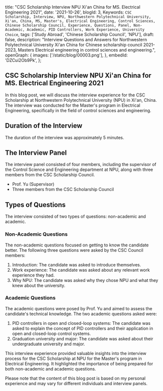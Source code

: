   title: "CSC Scholarship Interview NPU Xi'an China for MS. Electrical Engineering 2021",
  date: '2021-10-26',
  blogId: 3,
  Keywords: `CSC Scholarship, Interview, NPU, Northwestern Polytechnical University, Xi'an, China, MS, Master's, Electrical Engineering, Control Sciences, Chinese Scholarship Council, Experience, Questions, Panel, Non-Academic, Academic, PID Controllers, Work Experience, University Choice`,
  tags: ['Study Abroad', 'Chinese Scholarship Council', 'NPU'],
  draft: false,
  description:
    "Interview Questions and Answers for Northwestern Polytechnical University Xi'an China for Chinese scholarship council 2021-2023, Masters Electrical engineering in control sciences and engineering.",
  openGraph: {
    images: ['/static/blog/00003.png'],
  },
  embedId: 'DZCui2Ob9Pk',
};

<BlogHeader metadata={metadata} />

## CSC Scholarship Interview NPU Xi'an China for MS. Electrical Engineering 2021

In this blog post, we will discuss the interview experience for the CSC Scholarship at Northwestern Polytechnical University (NPU) in Xi'an, China. The interview was conducted for the Master's program in Electrical Engineering, specifically in the field of control sciences and engineering.

## Duration of the Interview

The duration of the interview was approximately 5 minutes.

## The Interview Panel

The interview panel consisted of four members, including the supervisor of the Control Science and Engineering department at NPU, along with three members from the CSC Scholarship Council.

- Prof. Yu (Supervisor)
- Three members from the CSC Scholarship Council

## Types of Questions

The interview consisted of two types of questions: non-academic and academic.

### Non-Academic Questions

The non-academic questions focused on getting to know the candidate better. The following three questions were asked by the CSC Council members:

1. Introduction: The candidate was asked to introduce themselves.
2. Work experience: The candidate was asked about any relevant work experience they had.
3. Why NPU: The candidate was asked why they chose NPU and what they knew about the university.

### Academic Questions

The academic questions were posed by Prof. Yu and aimed to assess the candidate's technical knowledge. The two academic questions asked were:

1. PID controllers in open and closed-loop systems: The candidate was asked to explain the concept of PID controllers and their application in open and closed-loop control systems.
2. Graduation university and major: The candidate was asked about their undergraduate university and major.

This interview experience provided valuable insights into the interview process for the CSC Scholarship at NPU for the Master's program in Electrical Engineering. It highlighted the importance of being prepared for both non-academic and academic questions.

Please note that the content of this blog post is based on my personal experience and may vary for different individuals and interview panels.
